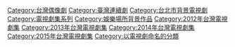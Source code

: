[[Category:台灣偶像劇|Category:台灣偶像劇]]
[[Category:臺灣連續劇|Category:臺灣連續劇]]
[[Category:台北市背景電視劇|Category:台北市背景電視劇]]
[[Category:電視劇集系列|Category:電視劇集系列]]
[[Category:娛樂場所背景作品|Category:娛樂場所背景作品]]
[[Category:2012年台灣電視劇集|Category:2012年台灣電視劇集]]
[[Category:2013年台灣電視劇集|Category:2013年台灣電視劇集]]
[[Category:2014年台灣電視劇集|Category:2014年台灣電視劇集]]
[[Category:2015年台灣電視劇集|Category:2015年台灣電視劇集]]
[[Category:以電視劇命名的分類‎|Category:以電視劇命名的分類‎]]